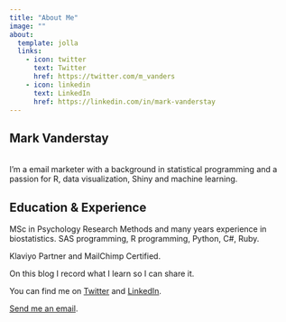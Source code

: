 ```yaml
---
title: "About Me"
image: ""
about:
  template: jolla
  links:
    - icon: twitter
      text: Twitter
      href: https://twitter.com/m_vanders
    - icon: linkedin
      text: LinkedIn
      href: https://linkedin.com/in/mark-vanderstay
---
```


## Mark Vanderstay

\
I'm a email marketer with a background in statistical programming and a passion for R, data visualization, Shiny and machine learning.\

## Education & Experience

MSc in Psychology Research Methods and many years experience in biostatistics. SAS programming, R programming, Python, C#, Ruby.

Klaviyo Partner and MailChimp Certified.

On this blog I record what I learn so I can share it.

You can find me on [Twitter](https://twitter.com/m_vanders) and [LinkedIn](https://linkedin.com/in/mark-vanderstay).

[Send me an email](mailto:hello@markvanderstay.com).
